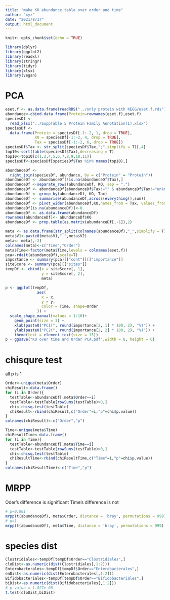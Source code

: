 ```yaml
---
title: "make KO abundance table over order and time"
author: "xyz"
date: "2021/8/17"
output: html_document
---
```


```r
knitr::opts_chunk$set(echo = TRUE)
```

```r
library(dplyr)
library(ggplot2)
library(readxl)
library(stringr)
library(tidyr)
library(xlsx)
library(vegan)
```

# PCA

```r
eset.f <- as.data.frame(readRDS("../only protein with KEGG/eset.f.rds"))
abundance<-cbind.data.frame(Protein=rownames(eset.f),eset.f)
speciesDf <-
  read_xlsx("../SuppTable 5 Protein Family Annotation(1).xlsx")
speciesDf <-
  data.frame(Protein = speciesDf[-1:-2, 1, drop = TRUE],
             KO = speciesDf[-1:-2, 4, drop = TRUE],
             Tax = speciesDf[-1:-2, 6, drop = TRUE])
speciesDf$Tax <- str_split(speciesDf$Tax,";",simplify = T)[,4]
top10<-sort(table(speciesDf$Tax),decreasing = T)
top10<-top10[c(1,2,4,5,6,7,8,9,10,11)]
speciesDf<-speciesDf[speciesDf$Tax %in% names(top10),]

abundanceDf <-
  right_join(speciesDf, abundance, by = c("Protein" = "Protein"))
abundanceDf <- abundanceDf[!is.na(abundanceDf$Tax),]
abundanceDf <-separate_rows(abundanceDf, KO, sep = ",")
abundanceDf <- abundanceDf[abundanceDf$Tax!="" & abundanceDf$Tax!="unknown",-1]
abundanceDf <- group_by(abundanceDf, KO, Tax)
abundanceDf <- summarise(abundanceDf,across(everything(),sum))
abundanceDf <- pivot_wider(abundanceDf,KO,names_from = Tax, values_from = T3_5:T30_35)
abundanceDf[is.na(abundanceDf)]<-0
abundanceDf <- as.data.frame(abundanceDf)
rownames(abundanceDf)<- abundanceDf$KO
abundanceDf <- prop.table(as.matrix(abundanceDf[,-1]),2)

meta <- as.data.frame(str_split(colnames(abundanceDf),"_",simplify = T))
meta$V1<-paste0(meta$V1,"_",meta$V2)
meta<- meta[,-2]
colnames(meta)<-c("Time","Order")
meta$Time<-factor(meta$Time,levels = colnames(eset.f))
pca<-rda(t(abundanceDf),scale=T)
importance <- summary(pca)[["cont"]][["importance"]]
siteScore <- summary(pca)[["sites"]]
tempDf <- cbind(x = siteScore[, 1],
                y = siteScore[, 2],
                meta)

p <- ggplot(tempDf,
              aes(
                x = x,
                y = y,
                color = Time, shape=Order
              )) +
  scale_shape_manual(values = 1:10)+
    geom_point(size = 3) +
    xlab(paste0("PC1(", round(importance[2, 1] * 100, 2), "%)")) +
    ylab(paste0("PC2(", round(importance[2, 2] * 100, 2), "%)")) +
    theme(text = element_text(size = 15))
p + ggsave("KO over time and Order PCA.pdf",width = 8, height = 6)
```

# chisqure test

all p is 1

```r
Order<-unique(meta$Order)
chiResult<-data.frame()
for (i in Order){
  testTable<-abundanceDf[,meta$Order==i]
  testTable<-testTable[rowSums(testTable)>0,]
  chi<-chisq.test(testTable)
  chiResult<-rbind(chiResult,c("Order"=i,"p"=chi$p.value))
}
colnames(chiResult)<-c("Order","p")

Time<-unique(meta$Time)
chiResultTime<-data.frame()
for (i in Time){
  testTable<-abundanceDf[,meta$Time==i]
  testTable<-testTable[rowSums(testTable)>0,]
  chi<-chisq.test(testTable)
  chiResultTime<-rbind(chiResultTime,c("Time"=i,"p"=chi$p.value))
}
colnames(chiResultTime)<-c("Time","p")
```

# MRPP

Oder's difference is significant
Time's difference is not

```r
# p=0.001
mrpp(t(abundanceDf), meta$Order, distance = 'bray', permutations = 999)
# p=1
mrpp(t(abundanceDf), meta$Time, distance = 'bray', permutations = 999)
```

# species dist

```r
Clostridiales<-tempDf[tempDf$Order=="Clostridiales",]
cloDist<-as.numeric(dist(Clostridiales[,1:2]))
Enterobacterales<-tempDf[tempDf$Order=="Enterobacterales",]
enDist<-as.numeric(dist(Enterobacterales[,1:2]))
Bifidobacteriales<-tempDf[tempDf$Order=="Bifidobacteriales",]
biDist<-as.numeric(dist(Bifidobacteriales[,1:2]))
# p-value = 1.027e-08
t.test(cloDist,biDist)
```


